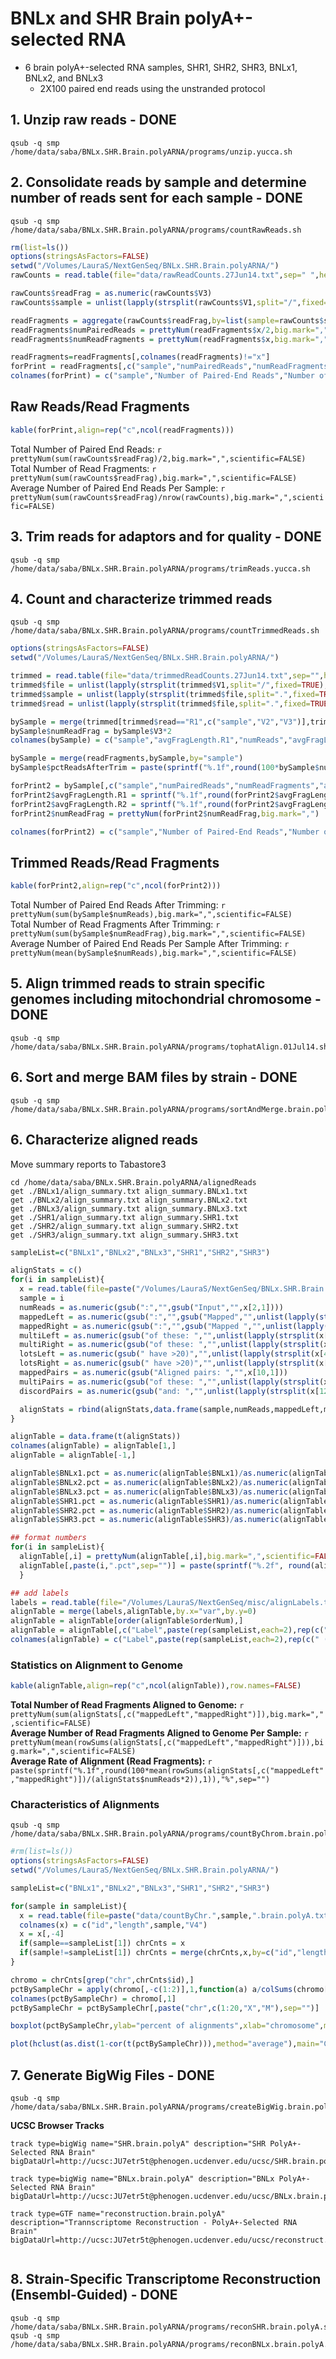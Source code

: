 BNLx and SHR Brain polyA+-selected RNA
=========================
* 6 brain polyA+-selected RNA samples, SHR1, SHR2, SHR3, BNLx1, BNLx2, and BNLx3
  * 2X100 paired end reads using the unstranded protocol

1. Unzip raw reads - DONE
-----------------
```
qsub -q smp /home/data/saba/BNLx.SHR.Brain.polyARNA/programs/unzip.yucca.sh
```

2. Consolidate reads by sample and determine number of reads sent for each sample - DONE
-------------------------------------------------
```
qsub -q smp /home/data/saba/BNLx.SHR.Brain.polyARNA/programs/countRawReads.sh
```

```r
rm(list=ls())
options(stringsAsFactors=FALSE)
setwd("/Volumes/LauraS/NextGenSeq/BNLx.SHR.Brain.polyARNA/")
rawCounts = read.table(file="data/rawReadCounts.27Jun14.txt",sep=" ",header=FALSE,fill=TRUE)

rawCounts$readFrag = as.numeric(rawCounts$V3)
rawCounts$sample = unlist(lapply(strsplit(rawCounts$V1,split="/",fixed=TRUE),function(a) gsub(".R2.fq","",gsub(".R1.fq","",a[length(a)]))))

readFragments = aggregate(rawCounts$readFrag,by=list(sample=rawCounts$sample),sum)
readFragments$numPairedReads = prettyNum(readFragments$x/2,big.mark=",",scientific=FALSE)
readFragments$numReadFragments = prettyNum(readFragments$x,big.mark=",",scientific=FALSE)

readFragments=readFragments[,colnames(readFragments)!="x"]
forPrint = readFragments[,c("sample","numPairedReads","numReadFragments")]
colnames(forPrint) = c("sample","Number of Paired-End Reads","Number of Read Fragments")
```

Raw Reads/Read Fragments
---------------------------

```r
kable(forPrint,align=rep("c",ncol(readFragments)))
```

Total Number of Paired End Reads: `r prettyNum(sum(rawCounts$readFrag)/2,big.mark=",",scientific=FALSE)`  
Total Number of Read Fragments:  `r prettyNum(sum(rawCounts$readFrag),big.mark=",",scientific=FALSE)`  
Average Number of Paired End Reads Per Sample: `r prettyNum(sum(rawCounts$readFrag)/nrow(rawCounts),big.mark=",",scientific=FALSE)`  



3. Trim reads for adaptors and for quality - DONE
---------------
```
qsub -q smp /home/data/saba/BNLx.SHR.Brain.polyARNA/programs/trimReads.yucca.sh
```

4. Count and characterize trimmed reads 
---------------------------------
```
qsub -q smp /home/data/saba/BNLx.SHR.Brain.polyARNA/programs/countTrimmedReads.sh
```

```r
options(stringsAsFactors=FALSE)
setwd("/Volumes/LauraS/NextGenSeq/BNLx.SHR.Brain.polyARNA/")

trimmed = read.table(file="data/trimmedReadCounts.27Jun14.txt",sep="",header=FALSE)
trimmed$file = unlist(lapply(strsplit(trimmed$V1,split="/",fixed=TRUE),function(a) a[length(a)]))
trimmed$sample = unlist(lapply(strsplit(trimmed$file,split=".",fixed=TRUE),function(a) a[1]))
trimmed$read = unlist(lapply(strsplit(trimmed$file,split=".",fixed=TRUE),function(a) unlist(lapply(strsplit(a[2],split="_",fixed=TRUE),function(a) a[1]))))

bySample = merge(trimmed[trimmed$read=="R1",c("sample","V2","V3")],trimmed[trimmed$read=="R2",c("sample","V2")],by="sample")
bySample$numReadFrag = bySample$V3*2
colnames(bySample) = c("sample","avgFragLength.R1","numReads","avgFragLength.R2","numReadFrag")

bySample = merge(readFragments,bySample,by="sample")
bySample$pctReadsAfterTrim = paste(sprintf("%.1f",round(100*bySample$numReads/as.numeric(gsub(",","",bySample$numPairedReads)),1)),"%",sep="")

forPrint2 = bySample[,c("sample","numPairedReads","numReadFragments","avgFragLength.R1","avgFragLength.R2","numReadFrag","pctReadsAfterTrim")]
forPrint2$avgFragLength.R1 = sprintf("%.1f",round(forPrint2$avgFragLength.R1,1))
forPrint2$avgFragLength.R2 = sprintf("%.1f",round(forPrint2$avgFragLength.R2,1))
forPrint2$numReadFrag = prettyNum(forPrint2$numReadFrag,big.mark=",")

colnames(forPrint2) = c("sample","Number of Paired-End Reads","Number of Read Fragments","Average Read Fragment Length After Trimming (first read fragment)","Average Read Fragment Length After Trimming (second read fragment)","Number of Read Fragments After Trimming","Percent of Read Fragments That Remained After Trimming")
```

Trimmed Reads/Read Fragments
---------------------------

```r
kable(forPrint2,align=rep("c",ncol(forPrint2)))
```

Total Number of Paired End Reads After Trimming: `r prettyNum(sum(bySample$numReads),big.mark=",",scientific=FALSE)`  
Total Number of Read Fragments After Trimming:  `r prettyNum(sum(bySample$numReadFrag),big.mark=",",scientific=FALSE)`  
Average Number of Paired End Reads Per Sample After Trimming: `r prettyNum(mean(bySample$numReads),big.mark=",",scientific=FALSE)`  


5.  Align trimmed reads to strain specific genomes including mitochondrial chromosome - DONE
----------------
```
qsub -q smp /home/data/saba/BNLx.SHR.Brain.polyARNA/programs/tophatAlign.01Jul14.sh
```

6. Sort and merge BAM files by strain - DONE
---------------
```
qsub -q smp /home/data/saba/BNLx.SHR.Brain.polyARNA/programs/sortAndMerge.brain.polyA.sh
```


6.  Characterize aligned reads 
------------------------------
Move summary reports to Tabastore3

```
cd /home/data/saba/BNLx.SHR.Brain.polyARNA/alignedReads
get ./BNLx1/align_summary.txt align_summary.BNLx1.txt
get ./BNLx2/align_summary.txt align_summary.BNLx2.txt
get ./BNLx3/align_summary.txt align_summary.BNLx3.txt
get ./SHR1/align_summary.txt align_summary.SHR1.txt
get ./SHR2/align_summary.txt align_summary.SHR2.txt
get ./SHR3/align_summary.txt align_summary.SHR3.txt
```

```r
sampleList=c("BNLx1","BNLx2","BNLx3","SHR1","SHR2","SHR3")

alignStats = c()
for(i in sampleList){
  x = read.table(file=paste("/Volumes/LauraS/NextGenSeq/BNLx.SHR.Brain.polyARNA/data/align_summary.",i,".txt",sep=""),sep="\t",header=FALSE)
  sample = i
  numReads = as.numeric(gsub(":","",gsub("Input","",x[2,1])))       
  mappedLeft = as.numeric(gsub(":","",gsub("Mapped","",unlist(lapply(strsplit(x[3,1],split="(",fixed=TRUE),function(a) a[1])))))
  mappedRight = as.numeric(gsub(":","",gsub("Mapped ","",unlist(lapply(strsplit(x[7,1],split="(",fixed=TRUE),function(a) a[1])))))
  multiLeft = as.numeric(gsub("of these: ","",unlist(lapply(strsplit(x[4,1],split="(",fixed=TRUE),function(a) a[1]))))
  multiRight = as.numeric(gsub("of these: ","",unlist(lapply(strsplit(x[8,1],split="(",fixed=TRUE),function(a) a[1]))))
  lotsLeft = as.numeric(gsub(" have >20)","",unlist(lapply(strsplit(x[4,1],split="(",fixed=TRUE),function(a) a[3]))))
  lotsRight = as.numeric(gsub(" have >20)","",unlist(lapply(strsplit(x[8,1],split="(",fixed=TRUE),function(a) a[3]))))
  mappedPairs = as.numeric(gsub("Aligned pairs: ","",x[10,1]))  
  multiPairs = as.numeric(gsub("of these: ","",unlist(lapply(strsplit(x[11,1],split="(",fixed=TRUE),function(a) a[1]))))
  discordPairs = as.numeric(gsub("and: ","",unlist(lapply(strsplit(x[12,1],split="(",fixed=TRUE),function(a) a[1]))))

  alignStats = rbind(alignStats,data.frame(sample,numReads,mappedLeft,mappedRight,multiLeft,multiRight,lotsLeft,lotsRight,mappedPairs,multiPairs,discordPairs))
}

alignTable = data.frame(t(alignStats))
colnames(alignTable) = alignTable[1,]
alignTable = alignTable[-1,]

alignTable$BNLx1.pct = as.numeric(alignTable$BNLx1)/as.numeric(alignTable["numReads","BNLx1"])
alignTable$BNLx2.pct = as.numeric(alignTable$BNLx2)/as.numeric(alignTable["numReads","BNLx2"])
alignTable$BNLx3.pct = as.numeric(alignTable$BNLx3)/as.numeric(alignTable["numReads","BNLx3"])
alignTable$SHR1.pct = as.numeric(alignTable$SHR1)/as.numeric(alignTable["numReads","SHR1"])
alignTable$SHR2.pct = as.numeric(alignTable$SHR2)/as.numeric(alignTable["numReads","SHR2"])
alignTable$SHR3.pct = as.numeric(alignTable$SHR3)/as.numeric(alignTable["numReads","SHR3"])

## format numbers
for(i in sampleList){
  alignTable[,i] = prettyNum(alignTable[,i],big.mark=",",scientific=FALSE)
  alignTable[,paste(i,".pct",sep="")] = paste(sprintf("%.2f", round(alignTable[,paste(i,".pct",sep="")]*100,2)),"%",sep="")
  }

## add labels
labels = read.table(file="/Volumes/LauraS/NextGenSeq/misc/alignLabels.txt",sep="\t",header=TRUE)
alignTable = merge(labels,alignTable,by.x="var",by.y=0)
alignTable = alignTable[order(alignTable$orderNum),]
alignTable = alignTable[,c("Label",paste(rep(sampleList,each=2),rep(c("",".pct"),length(sampleList)),sep=""))]
colnames(alignTable) = c("Label",paste(rep(sampleList,each=2),rep(c(" (num)"," (pct)"),length(sampleList)),sep=""))
```

### Statistics on Alignment to Genome
```r
kable(alignTable,align=rep("c",ncol(alignTable)),row.names=FALSE)
```

**Total Number of Read Fragments Aligned to Genome:** `r prettyNum(sum(alignStats[,c("mappedLeft","mappedRight")]),big.mark=",",scientific=FALSE)`  
**Average Number of Read Fragments Aligned to Genome Per Sample:** `r prettyNum(mean(rowSums(alignStats[,c("mappedLeft","mappedRight")])),big.mark=",",scientific=FALSE)`  
**Average Rate of Alignment (Read Fragments):** `r paste(sprintf("%.1f",round(100*mean(rowSums(alignStats[,c("mappedLeft","mappedRight")])/(alignStats$numReads*2)),1)),"%",sep="")`  

### Characteristics of Alignments
```
qsub -q smp /home/data/saba/BNLx.SHR.Brain.polyARNA/programs/countByChrom.brain.polyA.sh
```

```r
#rm(list=ls())
options(stringsAsFactors=FALSE)
setwd("/Volumes/LauraS/NextGenSeq/BNLx.SHR.Brain.polyARNA/")

sampleList=c("BNLx1","BNLx2","BNLx3","SHR1","SHR2","SHR3")

for(sample in sampleList){
  x = read.table(file=paste("data/countByChr.",sample,".brain.polyA.txt",sep=""),header=FALSE,sep="\t")
  colnames(x) = c("id","length",sample,"V4")
  x = x[,-4]
  if(sample==sampleList[1]) chrCnts = x
  if(sample!=sampleList[1]) chrCnts = merge(chrCnts,x,by=c("id","length"))
}

chromo = chrCnts[grep("chr",chrCnts$id),]
pctBySampleChr = apply(chromo[,-c(1:2)],1,function(a) a/colSums(chromo[,-c(1:2)]))
colnames(pctBySampleChr) = chromo[,1]
pctBySampleChr = pctBySampleChr[,paste("chr",c(1:20,"X","M"),sep="")]
```

```r
boxplot(pctBySampleChr,ylab="percent of alignments",xlab="chromosome",main="Distribution Among Samples of Percent of Alignments By Chromosome",cex.axis=0.7)
```

```r
plot(hclust(as.dist(1-cor(t(pctBySampleChr))),method="average"),main="Comparison of Percent Alignments to Each Chromosome",ylab="1 minus correlation coefficient",sub="",xlab="")
```

7. Generate BigWig Files - DONE
--------------------------
```
qsub -q smp /home/data/saba/BNLx.SHR.Brain.polyARNA/programs/createBigWig.brain.polyA.sh
```

**UCSC Browser Tracks**
```
track type=bigWig name="SHR.brain.polyA" description="SHR PolyA+-Selected RNA Brain" bigDataUrl=http://ucsc:JU7etr5t@phenogen.ucdenver.edu/ucsc/SHR.brain.polyA.bw

track type=bigWig name="BNLx.brain.polyA" description="BNLx PolyA+-Selected RNA Brain" bigDataUrl=http://ucsc:JU7etr5t@phenogen.ucdenver.edu/ucsc/BNLx.brain.polyA.bw

track type=GTF name="reconstruction.brain.polyA" description="Trannscriptome Reconstruction - PolyA+-Selected RNA Brain" bigDataUrl=http://ucsc:JU7etr5t@phenogen.ucdenver.edu/ucsc/reconstruct.polyA.brain.10Jul14.v1.gtf


```


8.  Strain-Specific Transcriptome Reconstruction (Ensembl-Guided) - DONE
--------------------------
```
qsub -q smp /home/data/saba/BNLx.SHR.Brain.polyARNA/programs/reconSHR.brain.polyA.sh
qsub -q smp /home/data/saba/BNLx.SHR.Brain.polyARNA/programs/reconBNLx.brain.polyA.sh
```


